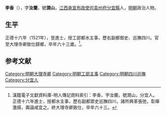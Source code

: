{{明清人物信息框
| 姓名 = 李香
| 原名 =
| 圖片名稱= 
| 圖片大小 =
| 圖片說明 = 
| 最高職務 =大理寺卿
| 國家 = 大明 
| 爵位 =
| 籍貫 = [[江西承宣布政使司|江西承宣布政使司]][[袁州府|袁州府]][[分宜|分宜]]
| 族裔 = 
| 字號 = 字汝蘭，號澗山
| 諡號 =
| 出生日期 = 弘治七年（1494年）
| 出生地點 = 
| 逝世日期 = 嘉靖三十五年（1556年）
| 逝世地點 =
| 墓葬 =
| 配偶 = 
| 親屬 = 
| 出身 =
* 正德十六年辛巳科進士出身
| 經歷 =
| 著作 =  
}}
'''李香'''（{{bd|1494年||1556年|catIdx=Li}}），字'''汝蘭'''，號'''澗山'''，[[江西承宣布政使司|江西承宣布政使司]][[袁州府|袁州府]][[分宜縣|分宜縣]]人，[[明朝|明朝]]政治人物。

== 生平 ==
正德十六年（1521年），登進士，授工部都水主事，歷右副都御史、巡撫四川。官至大理寺卿致仕歸鄉，卒年六十三歲。<ref>漢籍電子文獻資料庫-明人傳記資料索引：李香，字汝蘭，號澗山，分宜人。正德十六年進士，授都水主事，歷右副都禦史巡撫四川，諸所興革張弛，彰癉激揚，輿論咸宜之。終大理寺卿致仕，卒年六十三。</ref>。

==参考文献==
{{reflist}}

{{明朝人物小作品}}
{{正德十六年辛巳科殿試金榜}}
{{DEFAULTSORT:Li李}}
[[Category:明朝大理寺卿|Category:明朝大理寺卿]]
[[Category:明朝工部主事|Category:明朝工部主事]]
[[Category:明朝四川巡撫|Category:明朝四川巡撫]]
[[Category:分宜人|Category:分宜人]]